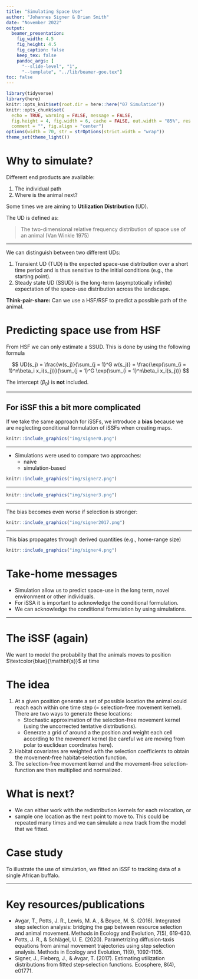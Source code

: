 ```yaml
---
title: "Simulating Space Use"
author: "Johannes Signer & Brian Smith"
date: "November 2022"
output:
  beamer_presentation:
    fig_width: 4.5
    fig_height: 4.5
    fig_caption: false
    keep_tex: false
    pandoc_args: [
      "--slide-level", "1",
      "--template", "../lib/beamer-goe.tex"]
toc: false
---
```



```r
library(tidyverse)
library(here)
knitr::opts_knit$set(root.dir = here::here("07 Simulation"))
knitr::opts_chunk$set(
  echo = TRUE, warning = FALSE, message = FALSE, 
  fig.height = 4, fig.width = 6, cache = FALSE, out.width = "85%", res = 600,
  comment = "", fig.align = "center")
options(width = 70, str = strOptions(strict.width = "wrap"))
theme_set(theme_light()) 
```

# Why to simulate?

Different end products are available: 

1. The individual path
2. Where is the animal next?

Some times we are aiming to **Utilization Distribution** (UD). 

The UD is defined as: 

> The two-dimensional relative frequency distribution of space use of an animal (Van Winkle 1975)

---- 

We can distinguish between two different UDs:

1. Transient UD (TUD) is the expected space-use distribution over a short time period and is thus sensitive to the initial conditions (e.g., the starting point).
2. Steady state UD (SSUD) is the long-term (asymptotically infinite) expectation of the space-use distribution across the landscape.

**Think-pair-share:** Can we use a HSF/RSF to predict a possible path of the animal.


# Predicting space use from HSF

From HSF we can only estimate a SSUD. This is done by using the following formula

$$
UD(s_j) = \frac{w(s_j)}{\sum_{j = 1}^G w(s_j)} = \frac{\exp(\sum_{i = 1}^n\beta_i x_i(s_j))}{\sum_{j = 1}^G \exp(\sum_{i = 1}^n\beta_i x_i(s_j))}
$$


The intercept ($\beta_0$) is **not** included. 

----

## For iSSF this a bit more complicated



If we take the same approach for iSSFs, we introduce a **bias** because we are neglecting conditional formulation of iSSFs when creating maps.


```r
knitr::include_graphics("img/signer0.png")
```

-----

- Simulations were used to compare two approaches:
    - naive
    - simulation-based

```r
knitr::include_graphics("img/signer2.png")
```


-----

```r
knitr::include_graphics("img/signer3.png")
```

-----

The bias becomes even worse if selection is stronger:

```r
knitr::include_graphics("img/signer2017.png")
```


-------

This bias propagates through derived quantities (e.g., home-range size)

```r
knitr::include_graphics("img/signer4.png")
```


# Take-home messages

- Simulation allow us to predict space-use in the long term, novel environment or other individuals. 
- For iSSA it is important to acknowledge the conditional formulation. 
- We can acknowledge the conditional formulation by using simulations.

-------------

\begin{itemize}
\item<1-> Simulating space use from fitted iSSFs received a lot of interest.
\item<3-> Some studies applied this already, 
\item<5-> and methods being developed.
\end{itemize}

\vfill
\centering

\includegraphics<1>[width=0.9\linewidth]{../img/signer2017.png}
\includegraphics<2>[width=0.9\linewidth]{../img/potts2020.png}
\includegraphics<3>[width=0.9\linewidth]{../img/hooker2021.png}
\includegraphics<4>[width=0.9\linewidth]{../img/whittington2022.png}
\includegraphics<5>[width=0.9\linewidth]{../img/potts2022.png}
\includegraphics<6>[width=0.9\linewidth]{../img/potts2022b.png}



# The iSSF (again)

\begin{equation*}
\only<1->{\textcolor{blue}{(\mathbf{s}, t + \Delta t)}} \only<2->{|\textcolor{blue!50}{u(\mathbf{s}', t)}} \only<3->= \frac{\only<4->{\textcolor{violet}{w(\mathbf{X}(\mathbf{s});\mathbf{\beta}(\Delta t))}}\only<5->{\textcolor{spamwell}{\phi(\theta(\mathbf{s}, \mathbf{s'}), \gamma(\Delta t))}}}
{\only<6->{\textcolor{black!40}{\underbrace{\int_{\tilde{\mathbf{s}} \in G} w(\mathbf{X}( \tilde{\mathbf{s}});\mathbf{\beta}(\Delta t))\phi(\theta(\tilde{\mathbf{s}}, \mathbf{s}');\gamma(\Delta t))d\tilde{\mathbf{s}}}_{\text{Normalizing constant}}}}}
\end{equation*}

We want to model the probability that the animals moves to position $\textcolor{blue}{\mathbf{s}}$ at time \textcolor{blue}{$t + \Delta t$}\only<2->{, given it is a position $\textcolor{blue!50}{\mathbf{s'}}$ at time $\textcolor{blue!50}{t}$.}


\only<3->{The \textbf{redistribution kernel} consists of two components:
\begin{itemize}
\item<4-> The movement-free habitat-selection function $\textcolor{violet}{w(\mathbf{X}(\mathbf{s});\mathbf{\beta}(\Delta t))}$
\item<5-> The selection-free movement kernel $\textcolor{spamwell}{\phi(\theta(\mathbf{s}, \mathbf{s'}), \gamma(\Delta t))}$
\end{itemize}
}




# The idea 

1. At a given position generate a set of possible location the animal could reach each within one time step (= selection-free movement kernel). There are two ways to generate these locations:  \pause
    - Stochastic approximation of the selection-free movement kernel (using the uncorrected tentative distributions). 
\pause
    - Generate a grid of around a the position and weight each cell according to the movement kernel (be careful we are moving from polar to euclidean coordinates here). 
2. Habitat covariates are weighted with the selection coefficients to obtain the movement-free habitat-selection function. 
\pause
3. The selection-free movement kernel and the movement-free selection-function are then multiplied and normalized.

# What is next?

- We can either work with the redistribution kernels for each relocation, or
- sample one location as the next point to move to. This could be repeated many times and we can simulate a new track from the model that we fitted.


# Case study

To illustrate the use of simulation, we fitted an iSSF to tracking data of a single African buffalo\footnotemark\textsuperscript{,}\footnotemark.

\only<2->{We fitted three different models using \texttt{amt}: }

\begin{enumerate}
\item<3-> \textbf{Base model}: \texttt{case\_ \~{} cos(ta\_) + sl\_ + log(sl\_) + water\_dist\_end}
\item<4-> \textbf{Home-range model}: \texttt{case\_ \~{} cos(ta\_) + sl\_ + log(sl\_) + water\_dist\_end + \textcolor{spamwell}{x2\_ + y2\_ + I(x2\_\^{}2 + y2\_\^{}2)}}
\item<5-> \textbf{River model}: \texttt{case\_  \~{} cos(ta\_) + sl\_ + log(sl\_) + water\_dist\_end + x2\_ + y2\_ + I(x2\_\^{}2 + y2\_\^{}2) + \textcolor{spamwell}{I(water\_crossed\_end != water\_crossed\_start)}}
\end{enumerate}

\footnotetext[1]{For details of the data see: Getz et al. 2007 LoCoH: Nonparameteric kernel methods for constructing home ranges and utilization distributions. PLoS ONE}
\footnotetext[2]{Cross et al. 2016. Data from: Nonparameteric kernel methods for constructing home ranges and utilization distributions. Movebank Data Repository. DOI:10.5441/001/1.j900f88t.}



----

\only<1>{\textbf{The setting}}
\only<2>{\textbf{The observed track}}
\only<3>{\textbf{Base model}: \texttt{case\_ \~{} cos(ta\_) + sl\_ + log(sl\_) + water\_dist\_end}}
\only<4>{\textbf{Home-range model}: \texttt{case\_ \~{} cos(ta\_) + sl\_ + log(sl\_) + water\_dist\_end + \textcolor{spamwell}{x2\_ + y2\_ + I(x2\_\^{}2 + y2\_\^{}2)}}}
\only<5>{\textbf{River model}: \texttt{case\_  \~{} cos(ta\_) + sl\_ + log(sl\_) + water\_dist\_end + x2\_ + y2\_ + I(x2\_\^{}2 + y2\_\^{}2) + \textcolor{spamwell}{I(water\_crossed\_end != water\_crossed\_start)}}}

\vfill

\includegraphics<1>[width=\linewidth]{../img/fig_2_1.png}
\includegraphics<2>[width=\linewidth]{../img/fig_2_2.png}
\includegraphics<3>[width=\linewidth]{../img/fig_2_3.png}
\includegraphics<4>[width=\linewidth]{../img/fig_2_4.png}
\includegraphics<5>[width=\linewidth]{../img/fig_2_5.png}

# Key resources/publications

\footnotesize

- Avgar, T., Potts, J. R., Lewis, M. A., & Boyce, M. S. (2016). Integrated step selection analysis: bridging the gap between resource selection and animal movement. Methods in Ecology and Evolution, 7(5), 619-630.
- Potts, J. R., & Schlägel, U. E. (2020). Parametrizing diffusion‐taxis equations from animal movement trajectories using step selection analysis. Methods in Ecology and Evolution, 11(9), 1092-1105.
- Signer, J., Fieberg, J., & Avgar, T. (2017). Estimating utilization distributions from fitted step‐selection functions. Ecosphere, 8(4), e01771.
